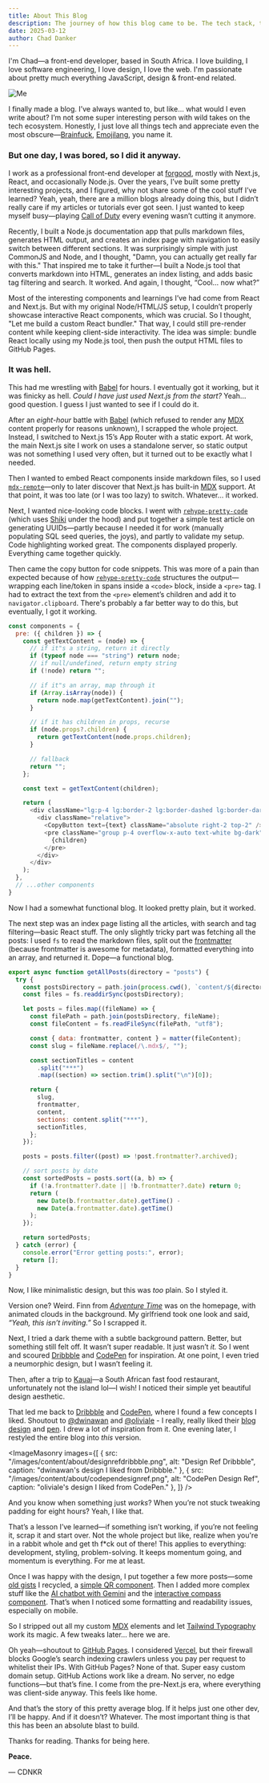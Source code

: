 ```yaml
---
title: About This Blog
description: The journey of how this blog came to be. The tech stack, the design, the process.
date: 2025-03-12
author: Chad Danker
---
```


I'm Chad—a front-end developer, based in South Africa. I love building, I love software engineering, I love design, I love the web. I'm passionate about pretty much everything JavaScript, design & front-end related.

![Me](/images/content/about/me/7.png)

I finally made a blog. I’ve always wanted to, but like… what would I even write about? I’m not some super interesting person with wild takes on the tech ecosystem. Honestly, I just love all things tech and appreciate even the most obscure—[Brainfuck](https://en.wikipedia.org/wiki/Brainfuck), [Emojilang](https://github.com/grininja/emojilang), you name it.  

### But one day, I was bored, so I did it anyway.  

I work as a professional front-end developer at [forgood](https://www.forgood.co.za), mostly with Next.js, React, and occasionally Node.js. Over the years, I’ve built some pretty interesting projects, and I figured, why not share some of the cool stuff I’ve learned? Yeah, yeah, there are a million blogs already doing this, but I didn’t really care if my articles or tutorials ever got seen. I just wanted to keep myself busy—playing [Call of Duty](https://en.wikipedia.org/wiki/Call_of_Duty) every evening wasn’t cutting it anymore.  

Recently, I built a Node.js documentation app that pulls markdown files, generates HTML output, and creates an index page with navigation to easily switch between different sections. It was surprisingly simple with just CommonJS and Node, and I thought, "Damn, you can actually get really far with this." That inspired me to take it further—I built a Node.js tool that converts markdown into HTML, generates an index listing, and adds basic tag filtering and search. It worked. And again, I thought, “Cool… now what?”  

Most of the interesting components and learnings I’ve had come from React and Next.js. But with my original Node/HTML/JS setup, I couldn’t properly showcase interactive React components, which was crucial. So I thought, "Let me build a custom React bundler." That way, I could still pre-render content while keeping client-side interactivity. The idea was simple: bundle React locally using my Node.js tool, then push the output HTML files to GitHub Pages.  

### It was hell.  

This had me wrestling with [Babel](https://babeljs.io/) for hours. I eventually got it working, but it was finicky as hell. _Could I have just used Next.js from the start?_ Yeah… good question. I guess I just wanted to see if I could do it.  

After an *eight-hour* battle with [Babel](https://babeljs.io/) (which refused to render any [MDX](https://mdxjs.com/) content properly for reasons unknown), I scrapped the whole project. Instead, I switched to Next.js 15’s App Router with a static export. At work, the main Next.js site I work on uses a standalone server, so static output was not something I used very often, but it turned out to be exactly what I needed.  

Then I wanted to embed React components inside markdown files, so I used [`mdx-remote`](https://www.npmjs.com/package/next-mdx-remote/v/0.5.1)—only to later discover that Next.js has built-in [MDX](https://mdxjs.com/) support. At that point, it was too late (or I was too lazy) to switch. Whatever… it worked.  

Next, I wanted nice-looking code blocks. I went with [`rehype-pretty-code`](https://rehype-pretty.pages.dev/) (which uses [Shiki](https://shiki.matsu.io/) under the hood) and put together a simple test article on generating UUIDs—partly because I needed it for work (manually populating SQL seed queries, the joys), and partly to validate my setup. Code highlighting worked great. The components displayed properly. Everything came together quickly.  

Then came the copy button for code snippets. This was more of a pain than expected because of how [`rehype-pretty-code`](https://rehype-pretty.pages.dev/) structures the output—wrapping each line/token in spans inside a `<code>` block, inside a `<pre>` tag. I had to extract the text from the `<pre>` element’s children and add it to `navigator.clipboard`. There's probably a far better way to do this, but eventually, I got it working.  

```javascript
const components = {
  pre: ({ children }) => {
    const getTextContent = (node) => {
      // if it"s a string, return it directly
      if (typeof node === "string") return node;
      // if null/undefined, return empty string
      if (!node) return "";

      // if it"s an array, map through it
      if (Array.isArray(node)) {
        return node.map(getTextContent).join("");
      }

      // if it has children in props, recurse
      if (node.props?.children) {
        return getTextContent(node.props.children);
      }

      // fallback
      return "";
    };

    const text = getTextContent(children);

    return (
      <div className="lg:p-4 lg:border-2 lg:border-dashed lg:border-dark my-8">
        <div className="relative">
          <CopyButton text={text} className="absolute right-2 top-2" />
          <pre className="group p-4 overflow-x-auto text-white bg-dark">
            {children}
          </pre>
        </div>
      </div>
    );
  },
  // ...other components
}
```

Now I had a somewhat functional blog. It looked pretty plain, but it worked.  

The next step was an index page listing all the articles, with search and tag filtering—basic React stuff. The only slightly tricky part was fetching all the posts: I used `fs` to read the markdown files, split out the [frontmatter](https://jekyllrb.com/docs/front-matter/) (because frontmatter is awesome for metadata), formatted everything into an array, and returned it. Dope—a functional blog.  

```javascript
export async function getAllPosts(directory = "posts") {
  try {
    const postsDirectory = path.join(process.cwd(), `content/${directory}`);
    const files = fs.readdirSync(postsDirectory);

    let posts = files.map((fileName) => {
      const filePath = path.join(postsDirectory, fileName);
      const fileContent = fs.readFileSync(filePath, "utf8");

      const { data: frontmatter, content } = matter(fileContent);
      const slug = fileName.replace(/\.mdx$/, "");

      const sectionTitles = content
        .split("***")
        .map((section) => section.trim().split("\n")[0]);

      return {
        slug,
        frontmatter,
        content,
        sections: content.split("***"),
        sectionTitles,
      };
    });

    posts = posts.filter((post) => !post.frontmatter?.archived);

    // sort posts by date
    const sortedPosts = posts.sort((a, b) => {
      if (!a.frontmatter?.date || !b.frontmatter?.date) return 0;
      return (
        new Date(b.frontmatter.date).getTime() -
        new Date(a.frontmatter.date).getTime()
      );
    });

    return sortedPosts;
  } catch (error) {
    console.error("Error getting posts:", error);
    return [];
  }
}
```

Now, I like minimalistic design, but this was *too* plain. So I styled it.  

Version one? Weird. Finn from [*Adventure Time*](https://en.wikipedia.org/wiki/Adventure_Time) was on the homepage, with animated clouds in the background. My girlfriend took one look and said, *“Yeah, this isn’t inviting.”* So I scrapped it.  

Next, I tried a dark theme with a subtle background pattern. Better, but something still felt off. It wasn’t super readable. It just wasn’t *it.* So I went and scoured [Dribbble](https://dribbble.com/) and [CodePen](https://codepen.io/) for inspiration. At one point, I even tried a neumorphic design, but I wasn’t feeling it.  

Then, after a trip to [Kauai](https://kauai.co.za/)—a South African fast food restaurant, unfortunately not the island lol—I wish! I noticed their simple yet beautiful design aesthetic. 

That led me back to [Dribbble](https://dribbble.com/) and [CodePen](https://codepen.io/), where I found a few concepts I liked. Shoutout to [@dwinawan](https://dribbble.com/dwinawan) and [@oliviale](https://codepen.io/oliviale) - I really, really liked their [blog design](https://dribbble.com/shots/24983782-Design-Exploration-Blog-Website) and [pen](https://codepen.io/oliviale/pen/XWbJZy). I drew a lot of inspiration from it. One evening later, I restyled the entire blog into *this* version.  

<ImageMasonry images={[
  { src: "/images/content/about/designrefdribbble.png", alt: "Design Ref Dribbble", caption: "dwinawan's design I liked from Dribbble." },
  { src: "/images/content/about/codependesignref.png", alt: "CodePen Design Ref", caption: "oliviale's design I liked from CodePen." },
]} />

And you know when something just *works*? When you’re not stuck tweaking padding for eight hours? Yeah, I like that.  

That’s a lesson I’ve learned—if something isn’t working, if you’re not feeling it, scrap it and start over. Not the whole project but like, realize when you're in a rabbit whole and get th f*ck out of there! This applies to everything: development, styling, problem-solving. It keeps momentum going, and momentum is everything. For me at least.

Once I was happy with the design, I put together a few more posts—some [old gists](https://gist.github.com/cdnkr) I recycled, a [simple QR component](https://cdnkr.blog/post/qr-generator). Then I added more complex stuff like the [AI chatbot with Gemini](https://cdnkr.blog/post/ai-chatbot-component-with-product-preview-cards-in-next-with-gemini-2-flash) and the [interactive compass component](https://cdnkr.blog/post/build-a-compass-with-the-device-orientation-api). That’s when I noticed some formatting and readability issues, especially on mobile.  

So I stripped out all my custom [MDX](https://mdxjs.com/) elements and let [Tailwind Typography](https://github.com/tailwindlabs/tailwindcss-typography) work its magic. A few tweaks later… here we are.  

Oh yeah—shoutout to [GitHub Pages](https://pages.github.com/). I considered [Vercel](https://vercel.com/), but their firewall blocks Google’s search indexing crawlers unless you pay per request to whitelist their IPs. With GitHub Pages? None of that. Super easy custom domain setup. GitHub Actions work like a dream. No server, no edge functions—but that’s fine. I come from the pre-Next.js era, where everything was client-side anyway. This feels like home.  

And that’s the story of this pretty average blog. If it helps just one other dev, I’ll be happy. And if it doesn’t? Whatever. The most important thing is that this has been an absolute blast to build.  

Thanks for reading. Thanks for being here.  

**Peace.** 

— CDNKR